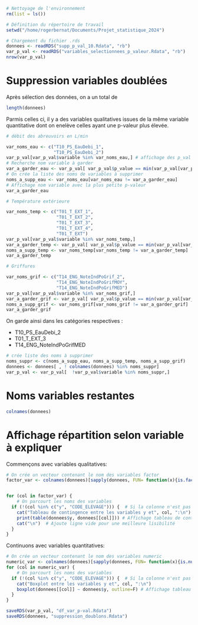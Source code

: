 ```r
# Nettoyage de l'environnement
rm(list = ls())

# Définition du répertoire de travail
setwd("/home/rogerbernat/Documents/Projet_statistique_2024")

# Chargement du fichier .rds
donnees <- readRDS("supp_p_val_10.Rdata", "rb")
var_p_val <- readRDS("variables_selectionnees_p_valeur.Rdata", "rb")
nrow(var_p_val)
```
# Suppression variables doublées
Après sélection des données, on a un total de 
```r
length(donnees)
```

Parmis celles ci, il y a des variables qualitatives issues de la même variable quantitative dont on enelève celles ayant une p-valeur plus élevée.
```r
# débit des abreuvoirs en L/min

var_noms_eau <- c("T10_PS_EauDebi_1",
                  "T10_PS_EauDebi_2")
var_p_val[var_p_val$variable %in% var_noms_eau,] # affichage des p_val par variable
# Recherche nom variable à garder
var_a_garder_eau <- var_p_val[ var_p_val$p_value == min(var_p_val[var_p_val$variable %in% var_noms_eau,]$p_value),]$variable
# On crée la liste des noms de variables à supprimer
noms_a_supp_eau <- var_noms_eau[var_noms_eau != var_a_garder_eau]
# Affichage nom variable avec la plus petite p-valeur
var_a_garder_eau

# Température extérieure

var_noms_temp <- c("T01_T_EXT_1", 
                   "T01_T_EXT_2",
                   "T01_T_EXT_3",
                   "T01_T_EXT_4",
                   "T01_T_EXT")
var_p_val[var_p_val$variable %in% var_noms_temp,]
var_a_garder_temp <- var_p_val[ var_p_val$p_value == min(var_p_val[var_p_val$variable %in% var_noms_temp,]$p_value),]$variable
noms_a_supp_temp <- var_noms_temp[var_noms_temp != var_a_garder_temp]
var_a_garder_temp

# Griffures

var_noms_grif <- c("T14_ENG_NoteIndPoGrif_2",
                   "T14_ENG_NoteIndPoGrifMOY",
                   "T14_ENG_NoteIndPoGrifMED")
var_p_val[var_p_val$variable %in% var_noms_grif,]
var_a_garder_grif <- var_p_val[ var_p_val$p_value == min(var_p_val[var_p_val$variable %in% var_noms_grif,]$p_value),]$variable
noms_a_supp_grif <- var_noms_grif[var_noms_grif != var_a_garder_grif]
var_a_garder_grif
```

On garde ainsi dans les catégories respectives : 

* T10_PS_EauDebi_2
* T01_T_EXT_3
* T14_ENG_NoteIndPoGrifMED
```r
# crée liste des noms à supprimer
noms_suppr <- c(noms_a_supp_eau, noms_a_supp_temp, noms_a_supp_grif)
donnees <- donnees[ , ! colnames(donnees) %in% noms_suppr]
var_p_val <- var_p_val[  !var_p_val$variable %in% noms_suppr,]

```
# Noms variables restantes 
```r
colnames(donnees)
```

# Affichage répartition selon variable à expliquer
Commençons avec variables qualitatives:

```r
# On crée un vecteur contenant le nom des variables factor
factor_var <- colnames(donnees)[sapply(donnees, FUN= function(x){is.factor(x)})]


for (col in factor_var) {
    # On parcourt les noms des variables
  if (!(col %in% c("y", "CODE_ELEVAGE"))) {  # Si la colonne n'est pas la colonne y ou CODE_ELEVAGE
    cat("Tableau de contingence entre les variables y et", col, ":\n") 
    print(table(donnees$y, donnees[[col]])) # Affichage tableau de contingence
    cat("\n")  # Ajoute ligne vide pour une meilleure lisibilité
  }
}
```

Continuons avec variables quantitatives:
```r
# On crée un vecteur contenant le nom des variables numeric
numeric_var <- colnames(donnees)[sapply(donnees, FUN= function(x){is.numeric(x)})]
for (col in numeric_var) {
    # On parcourt les noms des variables
  if (!(col %in% c("y", "CODE_ELEVAGE"))) {  # Si la colonne n'est pas la colonne y ou CODE_ELEVAGE
    cat("Boxplot entre les variables y et", col, ":\n") 
    boxplot(donnees[[col]] ~ donnees$y, outline=F) # Affichage tableau de contingence
  }
}
```
```r
saveRDS(var_p_val, "df_var_p-val.Rdata")
saveRDS(donnees, "suppression_doublons.Rdata")
```
